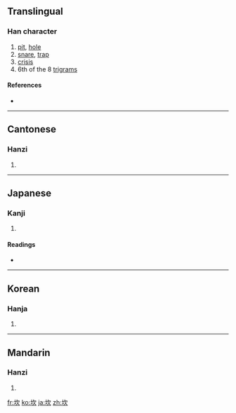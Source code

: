 ==Translingual==

===Han character===
{{Han char|rn=32|rad=土|as=04|sn=7|four=4718<sub>2</sub>|canj=土弓人 (GNO)}}

# [[pit]], [[hole]]
# [[snare]], [[trap]]
# [[crisis]]
# 6th of the 8 [[w:Ba Gua|trigrams]]

====References====
* {{Han ref|kx=0225.120|dkj=04928|dj=0460.040|hdz=10425.040|uh=574E|ud=22350|bh=A7A2|bd=42914}}

----

==Cantonese==

===Hanzi===
{{yue-hanzi|jyut=|y=ham2}}

# {{defn|Cantonese|sort=土04}}

----

==Japanese==

===Kanji===
{{ja-kanji|grade=|rs=土04}}

# {{defn|Japanese|sort=土04}}

====Readings====
* {{ja-readings|on=[[かん]] (kan)|kun=[[あな]] (ana)}}

----

==Korean==

===Hanja===
{{ko-hanja|hangeul=감|rv=gam|mr=kam}}

# {{defn|Korean|sort=土04}}

----

==Mandarin==

===Hanzi===
{{cmn-hanzi|pin=[[kǎn]] ([[kan3]])|wg=k'an<sup>3</sup>}}

# {{defn|Mandarin|sort=土04}}

[[fr:坎]]
[[ko:坎]]
[[ja:坎]]
[[zh:坎]]